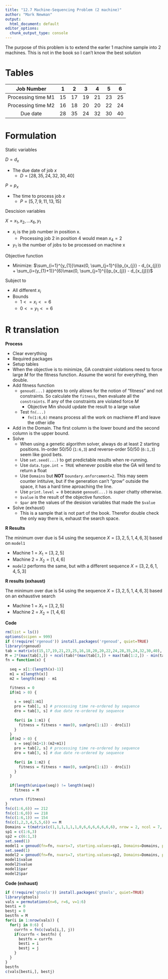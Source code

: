 ```yaml
---
title: "12.7 Machine-Sequencing Problem (2 machine)"
author: "Mark Newman"
output:
  html_document: default
editor_options: 
  chunk_output_type: console
---
```


The purpose of this problem is to extend the earler 1 machine sample into 2 machines. This is not in the book so I can't know the best solution

# Tables

|Job Number | 1 | 2 | 3 | 4 | 5 | 6 |
|:--:|:--:|:--:|:--:|:--:|:--:|:--:|
| Processing time M1 | 15 | 17 | 19 | 21 | 23 | 25 |
| Processing time M2 | 16 | 18 | 20 | 20 | 22 | 24 |
| Due date | 28 | 35 | 24 | 32 | 30 | 40 |

# Formulation

Static variables

$D = d_{x}$

* The due date of job $x$
    * $D = [28,35,24,32,30,40]$
    
$P = p_{x}$

* The time to process job $x$
    * $P = [5,7,9,11,13,15]$

Descision variables

$X = x_{1}, x_{2}, ... x_{6}, y_{1}$

* $x_{i}$ is the job number in position x.
    * Processing job 2 in position 4 would mean $x_{4} = 2$
* $y_{1}$ is the number of jobs to be processed on machine x

Objective function

* Minimize: $\sum_{i=1}^{y_{1}}\max(0, \sum_{j=1}^{i}p_{x_{j}} - d_{x_{j}}) + \sum_{i=(y_{1}+1)}^{6}\max(0, \sum_{j=1}^{i}p_{x_{j}} - d_{x_{j}})$

Subject to

* All different $x_{i}$ 
* Bounds
     * $1 <= x_{i} <= 6$
     * $0 <= y_{1} <= 6$

# R translation

**Process**

* Clear everything
* Required packages
* Setup tables
* When the objective is to minimize, GA constraint violations need to force large $M$ for the fitness function. Assume the worst for everything, then double.
* Add fitness function
    * `genoud(...)` apperes to only allows for the notion of "fitness" and not constraints. So calculate the `fitness`, then evaluate all the `constraints`. If any of the constraints are violated force $M$
        * Objective Min should update the result to a large value
    * Test `fn(...)`
        * `fn(1:6,6)` means process all the work on machiene #1 and leave the other idle
* Add in the Domain. The first column is the lower bound and the second column is the upper bound.
* Solve
    * When using a genetic algorithm solver, always do at least 2 starting positions. In-order 50/50 (`1:6,3`) and reverse-order 50/50 (`6:1,3`) seem like good bets.
    * Use `set.seed(...)` to get predictable results when re-running.
    * Use `data.type.int = TRUE` whenever posible else the GA will tend to return a float
    * Use `Domains` but **NOT** `boundary.enforcement=2`. This may seem counter intituive, but if the generation can't "grow" outside the space, it has a hard time aproaching the line.
    * Use `print.level = 0` because `genoud(...)` is _super_ chatty otherwise.
    * `$value`  is the result of the objective function.
    * `$par` are the values of the desision variables that made the `$value`
* Solve (exhaust)
    * This is a sample that is not part of the book. Therefor double check the only way there is, exhaust the search space.

**R Results**

The minimum over due is $54$ using the sequence $X = [3,2,5,1,4,6,3]$ based on `model1`

* Machine 1 = $X_{1} = [3,2,5]$
* Machine 2 = $X_{2} = [1,4,6]$
* `model2` performs the same, but with a different sequence $X = [3,2,6,1,4,5,3]$

**R results (exhaust)**

The minimum over due is $54$ using the sequence $X = [3,2,5,1,4,6,3]$ based on an exhaustive search

* Machine 1 = $X_{1} = [3,2,5]$
* Machine 2 = $X_{2} = [1,4,6]$

**Code**
```r
rm(list = ls())
options(scipen = 999)
if (!require('rgenoud')) install.packages('rgenoud', quiet=TRUE)
library(rgenoud)
tab = matrix(c(15,17,19,21,23,25,16,18,20,20,22,24,28,35,24,32,30,40), nrow = 3, ncol = 6, byrow = TRUE)
M = 2*(max(tab[3,]) + ncol(tab)*(max(tab[3,]) + max(tab[1:2,]) - min(tab[3,])))
fn = function(x) {
  
  seq = x[1:(length(x)-1)]
  m1 = x[length(x)] 
  m2 = length(seq) - m1 

  fitness = 0
  if(m1 > 0) {
    
    s = seq[1:m1]
    pro = tab[1, s] # processing time re-ordered by sequence
    dro = tab[3, s] # due date re-ordered by sequence
    
    for(i in 1:m1) {
      fitness = fitness + max(0, sum(pro[1:i]) - dro[i])
    }
  }
  if(m2 > 0) {
    s = seq[(m1+1):(m2+m1)]
    pro = tab[2, s] # processing time re-ordered by sequence
    dro = tab[3, s] # due date re-ordered by sequence
    
    for(i in 1:m2) {
      fitness = fitness + max(0, sum(pro[1:i]) - dro[i])
    }
  }
  
  if(length(unique(seq)) != length(seq))
    fitness = M

  return (fitness)
}
fn(c(1:6,6)) == 212
fn(c(1:6,0)) == 218
fn(c(1:6,1)) == 154
fn(c(1,2,3,4,5,5,6)) == M
Domains = t(matrix(c(1,1,1,1,1,1,0,6,6,6,6,6,6,6), nrow = 2, ncol = 7, byrow = TRUE))
sp1 = c(1:6,3)
sp2 = c(6:1,3)
set.seed(1)
model1 = genoud(fn=fn, nvars=7, starting.values=sp1, Domains=Domains, print.level = 0, data.type.int = TRUE)
set.seed(1)
model2 = genoud(fn=fn, nvars=7, starting.values=sp2, Domains=Domains, print.level = 0, data.type.int = TRUE)
model1$value
model2$value
model1$par
model2$par
```

**Code (exhaust)**
```r
if (!require('gtools')) install.packages('gtools', quiet=TRUE)
library(gtools)
vals = permutations(n=6, r=6, v=1:6)
besti = 0
bestj = 0
bestfn = M
for(i in 1:nrow(vals)) {
  for(j in 0:6) {
    currfn = fn(c(vals[i,], j))
    if(currfn < bestfn) {
      bestfn = currfn
      besti = i
      bestj = j
    }
  }
}
bestfn
c(vals[besti,], bestj)
```

